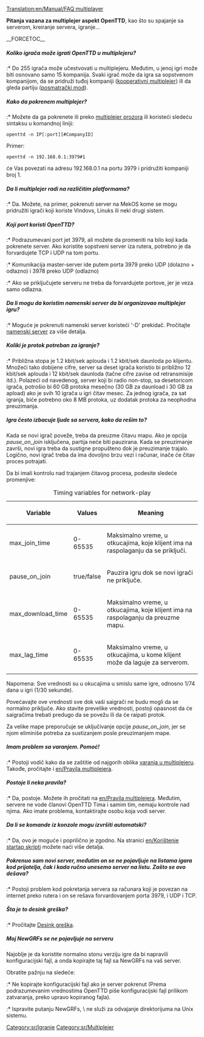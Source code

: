 [[Translation:en/Manual/FAQ multiplayer]]



'''Pitanja vazana za multiplejer aspekt OpenTTD''', kao što su spajanje sa serverom, kreiranje servera, igranje...  

__FORCETOC__


=====Koliko igrača može igrati OpenTTD u multiplejeru?=====
:* Do 255 igrača može učestvovati u multiplejeru. Međutim, u jenoj igri može biti osnovano samo 15 kompanija. Svaki igrač može da igra sa sopstvenom kompanijom, da se pridruži tuđoj kompaniji ([[sr/Kooperativni multiplejer|kooperativni multiplejer]]) ili da gleda partiju ([[sr/Posmatrački mod|posmatrački mod]]).

=====Kako da pokrenem multiplejer?=====
:* Možete da ga pokrenete ili preko [[sr/Multiplejer prozor|multiplejer prozora]] ili koristeći sledeću sintaksu u komandnoj liniji:
<pre>openttd -n IP[:port][#CompanyID]</pre>
Primer:
<pre>openttd -n 192.168.0.1:3979#1</pre> će Vas povezati na adresu 192.168.0.1 na portu 3979 i pridružiti kompaniji broj 1.

=====Da li multiplejer radi na različitim platformama?=====
:* Da. Možete, na primer, pokrenuti server na MekOS kome se mogu pridružiti igrači koji koriste Vindovs, Linuks ili neki drugi sistem.

=====Koji port koristi OpenTTD?=====
:* Podrazumevani port jet 3979, ali možete da promeniti na bilo koji kada pokrenete server. Ako koristite sopstveni server iza rutera, potrebno je da forvardujete TCP i UDP na tom portu. 
:* Komunikacija master-server ide putem porta 3979 preko UDP (dolazno + odlazno) i 3978 preko UDP (odlazno)
:* Ako se priključujete serveru ne treba da forvardujete portove, jer je veza samo odlazna.

=====Da li mogu da koristim namenski server da bi organizovao multiplejer igru?=====
:* Moguće je pokrenuti namenski server koristeći '-D' prekidač. Pročitajte [[sr/Namenski server|namenski server]] za više detalja.

=====Koliki je protok potreban za igranje?=====
:* Približna stopa je 1.2 kbit/sek aplouda i 1.2 kbit/sek daunloda po klijentu. Množeći tako dobijene cifre, server sa deset igrača koristio bi približno 12 kbit/sek aplouda i 12 kbit/sek daunloda (tačne cifre zavise od retransmisije itd.). Polazeći od navedenog, server koji bi radio non-stop, sa desetoricom igrača, potrošio bi 60 GB protoka mesečno (30 GB za daunload i 30 GB za apload) ako je svih 10 igrača u igri čitav mesec. Za jednog igrača, za sat igranja, biće potrebno oko 8 MB protoka, uz dodatak protoka za neophodna preuzimanja.

=====Igra često izbacuje ljude sa servera, kako da rešim to?=====
Kada se novi igrač poveže, treba da preuzme čitavu mapu. Ako je opcija ''pause_on_join'' isključena, partija neće biti pauzirana. Kada se preuzimanje završi, novi igra treba da sustigne propušteno dok je preuzimanje trajalo.
Logično, novi igrač treba da ima dovoljno brzu vezi i računar, inače će čitav proces potrajati. 

Da bi imali kontrolu nad trajanjem čitavog procesa, podesite sledeće promenjive: 
{| class="wikitable" style="text-align:left"
|+Timing variables for network-play
|-
! Variable !! Values !! Meaning
|-
| max_join_time || 0-65535 || Maksimalno vreme, u otkucajima, koje klijent ima na raspolaganju da se priključi.
|-
| pause_on_join || true/false || Pauzira igru dok se novi igrači ne priključe.
|-
| max_download_time || 0-65535 || Maksimalno vreme, u otkucajima, koje klijent ima na raspolaganju da preuzme mapu.
|-
| max_lag_time || 0-65535 || Maksimalno vreme, u otkucajima, u kome klijent može da laguje za serverom.
|}
Napomena: Sve vrednosti su u okucajima u smislu same igre, odnosno 1/74 dana u igri (1/30 sekunde).

Povećavajte ove vrednosti sve dok vaši saigrači ne budu mogli da se normalno priključe. Ako stavite prevelike vrednosti, postoji opasnost da će saigračima trebati predugo da se povežu ili da će raipati protok. 

Za velike mape preporučuje se uključivanje opcije ''pause_on_join'', jer se njom eliminiše potreba za sustizanjem posle preuzimanjem mape.

=====Imam problem sa varanjem. Pomoć!=====
:* Postoji vodič kako da se zaštitie od najgorih oblika [[en/Varanje u multiplejeru|varanja u multiplejeru]]. Takođe, pročitajte i  [[en/Pravila multiplejera]].

=====Postoje li neka pravila?=====
:* Da, postoje. Možete ih pročitati na [[en/Pravila multiplejera]]. Međutim, servere ne vode članovi OpenTTD Tima i samim tim, nemaju kontrole nad njima. Ako imate problema, kontaktirajte osobu koja vodi server.

=====Da li se komande iz konzole mogu izvršiti automatski?=====
:* Da, ovo je moguće i poprilično je zgodno. Na stranici [[en/Korištenje startap skripti]] možete naći više detalja.

=====Pokrenuo sam novi server, međutim on se ne pojavljuje na listama igara kod prijatelja, čak i kada ručno unesemo server na listu. Zašto se ovo dešava?=====
:* Postoji problem kod pokretanja servera sa računara koji je povezan na internet preko rutera i on se rešava forvardovanjem porta 3979, i UDP i TCP.

=====Šta je to desink greška?=====
:* Pročitajte [[en/Multipljer#desink-greska|Desink greška]].

=====Moj NewGRFs se ne pojavljuje na serveru=====
Najoblje je da koristite normalno stonu verziju igre da bi napravili konfiguracijski fajl, a onda kopirajte taj fajl sa NewGRFs na vaš server.

Obratite pažnju na sledeće:

:* Ne kopirajte konfiguracijski fajl ako je server pokrenut (Prema podrazumevanim vrednostima OpenTTD piše konfiguracijski fajl prilikom zatvaranja, preko upravo kopiranog fajla).
:* Ispravite putanju NewGRFs, \ ne služi za odvajanje direktorijuma na Unix sistemu.


[[Category:sr/Igranje]]
[[Category:sr/Multiplejer]]